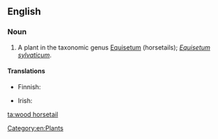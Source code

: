 ==English==

===Noun===
{{en-noun|sg=[[wood]] [[horsetail]]}}

# A plant in the taxonomic genus [[Equisetum]] (horsetails); ''[[Equisetum sylvaticum]]''.

====Translations====
{{trans-top|plant}}
* Finnish: {{t-|fi|metsäkorte}}
{{trans-mid}}
* Irish: {{t|ga|scuab eich choille|f}}
{{trans-bottom}}

[[Category:en:Plants]]

[[ta:wood horsetail]]